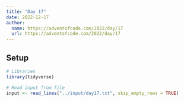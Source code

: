 ```yaml
---
title: "Day 17"
date: 2022-12-17
author:
  name: https://adventofcode.com/2022/day/17
  url: https://adventofcode.com/2022/day/17
---
```


## Setup

```r

# Libraries
library(tidyverse)

# Read input from file
input <- read_lines("../input/day17.txt", skip_empty_rows = TRUE)

```

```r

```

